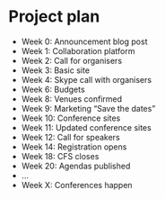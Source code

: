 # Project plan

<!--
## Start-up phase

Covering the planning phase, this section should provide a relatively detailed plan of how work will start on the project. This section is important because projects need to get up and running quickly.


 - [ ] Setting up collaboration platform inc. code for contributors etc.
 - [ ] Licence decisions
 - [ ] Reporting framework
-->
 - Week 0: Announcement blog post
 - Week 1: Collaboration platform
 - Week 2: Call for organisers
 - Week 3: Basic site
 - Week 4: Skype call with organisers
 - Week 6: Budgets
 - Week 8: Venues confirmed
 - Week 9: Marketing "Save the dates"
 - Week 10: Conference sites
 - Week 11: Updated conference sites
 - Week 12: Call for speakers
 - Week 14: Registration opens
 - Week 18: CFS closes
 - Week 20: Agendas published
 - ...
 - Week X: Conferences happen
<!--
## Technical delivery

Covering the actual delivery of the project this section should provide at least a high-level the implementation. 

Including target dates is really important as you need to be committed and the ISC need to have a means of tracking delivery
-->
<!--
## Other aspects

Covering non-technical activities like on-going publicity, paper preparation, discussion groups etc. that might be required to facilitate successful delivery of the project.

 - [ ] Announcement post
 - [ ] Delivery blog post
 - [ ] Twitter
 - [ ] UseR!
 - [ ] ISC meetings
-->
